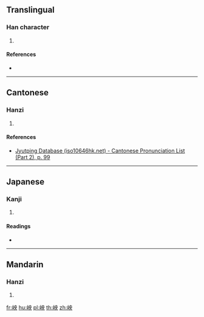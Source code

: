 ==Translingual==

===Han character===
{{Han char|rn=46|rad=山|as=05|sn=8|four=25730|canj=ULBK|ids=⿰山央}}

# {{defn|Han|sort=山05}}

====References====
* {{Han ref|kx=0308.360|dkj=07959|dj=0608.220|hdz=10767.030|uh=5C9F|ud=23711|bh=CC62|bd=52322}}

----

==Cantonese==

===Hanzi===
{{yue-hanzi|jyut=[[joeng2]]|y=yeung2}}

# {{defn|lang=yue|sort=山05}}

====References====
* [http://www.iso10646hk.net/jp/document/download.jsp Jyutping Database (iso10646hk.net) - Cantonese Pronunciation List (Part 2), p. 99]

----

==Japanese==

===Kanji===
{{ja-kanji|grade=|rs=山05}}

# {{defn|lang=ja|sort=山05}}

====Readings====
* {{ja-readings|on=[[よう]] (yō), [[おう]] (ō)|kun=[[ふもと]] (fumoto)}}

----

==Mandarin==

===Hanzi===
{{cmn-hanzi|pin=[[yǎng]] ([[yang3]])|wg=yang<sup>3</sup>}}

# {{defn|lang=cmn|sort=山05}}

[[fr:岟]]
[[hu:岟]]
[[pl:岟]]
[[th:岟]]
[[zh:岟]]